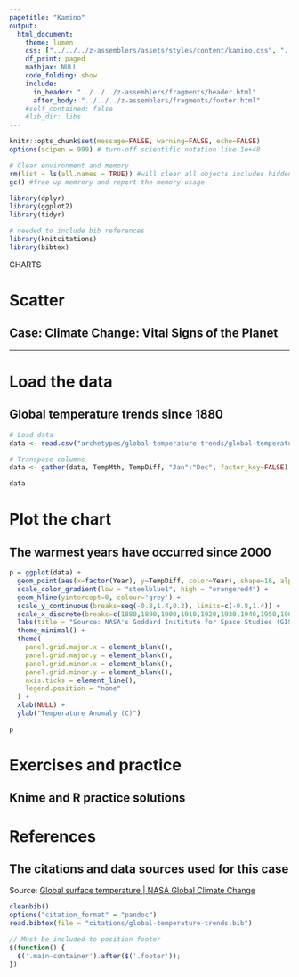 ```yaml
---
pagetitle: "Kamino"
output: 
  html_document:
    theme: lumen
    css: ["../../../z-assemblers/assets/styles/content/kamino.css", "../../../z-assemblers/assets/icons/line-awesome/css/line-awesome.css"]
    df_print: paged
    mathjax: NULL
    code_folding: show
    include:
      in_header: "../../../z-assemblers/fragments/header.html"
      after_body: "../../../z-assemblers/fragments/footer.html"
    #self_contained: false
    #lib_dir: libs
---
```


```r

knitr::opts_chunk$set(message=FALSE, warning=FALSE, echo=FALSE)
options(scipen = 999) # turn-off scientific notation like 1e+48

# Clear environment and memory
rm(list = ls(all.names = TRUE)) #will clear all objects includes hidden objects.
gc() #free up memrory and report the memory usage.

library(dplyr)
library(ggplot2)
library(tidyr)

# needed to include bib references
library(knitcitations)
library(bibtex)

```

<div class="activity">
CHARTS
</div>

# Scatter
## Case: Climate Change: Vital Signs of the Planet

***

# Load the data
## Global temperature trends since 1880

```r

# Load data
data <- read.csv("archetypes/global-temperature-trends/global-temperature-trends-db.csv", header = TRUE, stringsAsFactors = TRUE)

# Transpose columns
data <- gather(data, TempMth, TempDiff, "Jan":"Dec", factor_key=FALSE)

data

```

# Plot the chart
## The warmest years have occurred since 2000

```r

p = ggplot(data) + 
  geom_point(aes(x=factor(Year), y=TempDiff, color=Year), shape=16, alpha=0.5, size=2.5) +
  scale_color_gradient(low = "steelblue1", high = "orangered4") +
  geom_hline(yintercept=0, colour='grey') +
  scale_y_continuous(breaks=seq(-0.8,1.4,0.2), limits=c(-0.8,1.4)) +
  scale_x_discrete(breaks=c(1880,1890,1900,1910,1920,1930,1940,1950,1960,1970,1980,1990,2000,2010)) +
  labs(title = "Source: NASA's Goddard Institute for Space Studies (GISS)") +
  theme_minimal() +
  theme(
    panel.grid.major.x = element_blank(),
    panel.grid.major.y = element_blank(),
    panel.grid.minor.x = element_blank(),
    panel.grid.minor.y = element_blank(),
    axis.ticks = element_line(),
    legend.position = "none"
  ) +
  xlab(NULL) +
  ylab("Temperature Anomaly (C)")

p

```

# Exercises and practice
## Knime and R practice solutions


# References
## The citations and data sources used for this case

Source: <a href="https://climate.nasa.gov/vital-signs/global-temperature/">Global surface temperature | NASA Global Climate Change</a>

```r

cleanbib()
options("citation_format" = "pandoc")
read.bibtex(file = "citations/global-temperature-trends.bib")

```



```js

// Must be included to position footer
$(function() {
  $('.main-container').after($('.footer'));
})

```

